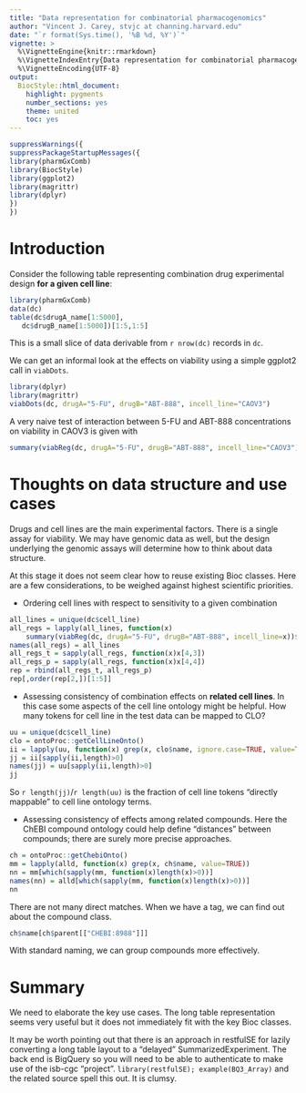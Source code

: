 ```yaml
---
title: "Data representation for combinatorial pharmacogenomics"
author: "Vincent J. Carey, stvjc at channing.harvard.edu"
date: "`r format(Sys.time(), '%B %d, %Y')`"
vignette: >
  %\VignetteEngine{knitr::rmarkdown}
  %\VignetteIndexEntry{Data representation for combinatorial pharmacogenomics}
  %\VignetteEncoding{UTF-8}
output:
  BiocStyle::html_document:
    highlight: pygments
    number_sections: yes
    theme: united
    toc: yes
---
```


```r
suppressWarnings({
suppressPackageStartupMessages({
library(pharmGxComb)
library(BiocStyle)
library(ggplot2)
library(magrittr)
library(dplyr)
})
})
```

# Introduction

Consider the following table representing
combination drug experimental design **for a given cell line**:
```r
library(pharmGxComb)
data(dc)
table(dc$drugA_name[1:5000], 
   dc$drugB_name[1:5000])[1:5,1:5]
```
This is a small slice of data derivable from
`r nrow(dc)` records in `dc`.

We can get an informal look at the effects on viability
using a simple ggplot2 call in `viabDots`.

```r
library(dplyr)
library(magrittr)
viabDots(dc, drugA="5-FU", drugB="ABT-888", incell_line="CAOV3")
```

A very naive test of interaction between 5-FU and ABT-888 concentrations
on viability in CAOV3 is given with
```r
summary(viabReg(dc, drugA="5-FU", drugB="ABT-888", incell_line="CAOV3"))
```

# Thoughts on data structure and use cases

Drugs and cell lines are the main experimental factors.  There
is a single assay for viability.  We may have genomic data as well,
but the design underlying the genomic assays will determine
how to think about data structure.

At this stage it does not seem clear how to reuse existing Bioc
classes.  Here are a few considerations, to be weighed against
highest scientific priorities.

- Ordering cell lines with respect to sensitivity to a given
combination

```r
all_lines = unique(dc$cell_line)
all_regs = lapply(all_lines, function(x)
    summary(viabReg(dc, drugA="5-FU", drugB="ABT-888", incell_line=x))$coef)
names(all_regs) = all_lines
all_regs_t = sapply(all_regs, function(x)x[4,3])
all_regs_p = sapply(all_regs, function(x)x[4,4])
rep = rbind(all_regs_t, all_regs_p)
rep[,order(rep[2,])[1:5]]
```

- Assessing consistency of combination effects on **related cell lines**.
In this case some aspects of the cell line ontology might
be helpful.  How many tokens for cell line in
the test data can be mapped to CLO?

```r
uu = unique(dc$cell_line)
clo = ontoProc::getCellLineOnto()
ii = lapply(uu, function(x) grep(x, clo$name, ignore.case=TRUE, value=TRUE))
jj = ii[sapply(ii,length)>0]
names(jj) = uu[sapply(ii,length)>0]
jj
```

So `r length(jj)`/`r length(uu)` is the fraction of
cell line tokens "directly mappable" to cell line
ontology terms.

- Assessing consistency of effects among related compounds.
Here the ChEBI compound ontology could help define
"distances" between compounds; there are surely
more precise approaches.

```r
ch = ontoProc::getChebiOnto()
mm = lapply(alld, function(x) grep(x, ch$name, value=TRUE))
nn = mm[which(sapply(mm, function(x)length(x)>0))]
names(nn) = alld[which(sapply(mm, function(x)length(x)>0))]
nn
```
There are not many direct matches.  When we have a tag,
we can find out about the compound class.
```r
ch$name[ch$parent[["CHEBI:8988"]]]
```
With standard naming, we can group compounds more effectively.

# Summary

We need to elaborate the key use cases.  The long
table representation seems very useful but it does
not immediately fit with the key Bioc classes.

It may be worth pointing out that there is an
approach in restfulSE for lazily converting a long
table layout to a "delayed" SummarizedExperiment.
The back end is BigQuery so you will need to be
able to authenticate to make use of the isb-cgc "project".
`library(restfulSE); example(BQ3_Array)` and
the related source spell this out.  It is clumsy.






<!--

> head(dc)
  BatchID cell_line drugA_name drugA.Conc..µM. drugB_name drugB.Conc..µM.
1       1     A2058       5-FU            0.35    ABT-888            0.35
2       1     A2058       5-FU            0.35    ABT-888            1.08
3       1     A2058       5-FU            0.35    ABT-888            3.25
4       1     A2058       5-FU            0.35    ABT-888           10.00
5       1     A2058       5-FU            1.08    ABT-888            0.35
6       1     A2058       5-FU            1.08    ABT-888            1.08
       combination_name viability1 viability2 viability3 viability4 mu.muMax
1 X5.FU_ABT.888_A2058_1      0.971      1.090      0.949      0.996    0.992
2 X5.FU_ABT.888_A2058_1      1.124      0.180      0.917      0.962    0.968
3 X5.FU_ABT.888_A2058_1      1.043      0.878      0.922      0.910    0.955
4 X5.FU_ABT.888_A2058_1      0.919      0.784      0.795      0.788    0.882

-->
